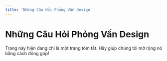 ```yaml
---
title: 'Những Câu Hỏi Phỏng Vấn Design'
---
```


# Những Câu Hỏi Phỏng Vấn Design

<Warning>
  Trang này hiện đang chỉ là một trang tóm tắt. Hãy giúp chúng tôi mở rộng nó
  bằng cách đóng góp!
</Warning>
